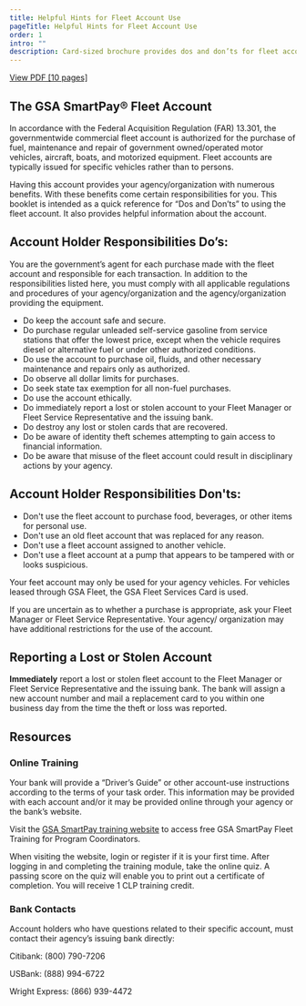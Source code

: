 ```yaml
---
title: Helpful Hints for Fleet Account Use
pageTitle: Helpful Hints for Fleet Account Use
order: 1
intro: ""
description: Card-sized brochure provides dos and don’ts for fleet account card/account holders.
---
```


<a href="/files/publications/publications-helpful-hints-for-fleet.pdf" class="usa-button">View PDF [10 pages] </a>

## The GSA SmartPay® Fleet Account

In accordance with the Federal Acquisition Regulation (FAR) 13.301, the governmentwide commercial fleet account is authorized for the purchase of fuel, maintenance and
repair of government owned/operated motor vehicles, aircraft, boats, and motorized equipment. Fleet accounts are typically issued for specific vehicles rather than to persons.

Having this account provides your agency/organization with numerous benefits. With these benefits come certain responsibilities for you. This booklet is intended as a quick reference for “Dos and Don’ts” to using
the fleet account. It also provides helpful information about the account.

## Account Holder Responsibilities Do’s:

You are the government’s agent for each purchase made with the fleet account and responsible for each transaction. In addition
to the responsibilities listed here, you must comply with all applicable regulations and procedures of your agency/organization
and the agency/organization providing the equipment.

- Do keep the account safe and secure.
- Do purchase regular unleaded self-service gasoline from service stations that offer the lowest price, except when the vehicle requires diesel or alternative fuel or under other authorized conditions.
- Do use the account to purchase oil, fluids, and other necessary maintenance and repairs only as authorized.
- Do observe all dollar limits for purchases.
- Do seek state tax exemption for all non-fuel purchases.
- Do use the account ethically.
- Do immediately report a lost or stolen account to your Fleet Manager or Fleet Service Representative and the issuing bank.
- Do destroy any lost or stolen cards that are recovered.
- Do be aware of identity theft schemes attempting to gain access to financial information.
- Do be aware that misuse of the fleet account could result in disciplinary actions by your agency.

## Account Holder Responsibilities Don'ts:

- Don't use the fleet account to purchase food, beverages, or other items for personal use.
- Don't use an old fleet account that was replaced for any reason.
- Don't use a fleet account assigned to another vehicle.
- Don't use a fleet account at a pump that appears to be tampered with or looks suspicious.

Your feet account may only be used for your agency vehicles. For vehicles leased through GSA Fleet, the GSA Fleet Services Card is used.

If you are uncertain as to whether a purchase is appropriate, ask your Fleet Manager or Fleet Service Representative. Your agency/ organization may have additional restrictions for the use of the account.

## Reporting a Lost or Stolen Account

**Immediately** report a lost or stolen fleet account to the Fleet Manager or Fleet Service Representative and the issuing bank.
The bank will assign a new account number and mail a replacement card to you within one business day from the time the theft or loss was reported.

## Resources
### Online Training

Your bank will provide a “Driver’s Guide” or other account-use instructions according to the terms of your task order. This
information may be provided with each account and/or it may be provided online through your agency or the bank’s website.

Visit the [GSA SmartPay training website](https://training.smartpay.gsa.gov) to access free GSA SmartPay Fleet Training for Program Coordinators.

When visiting the website, login or register if it is your first time. After logging in and completing the training module, take the
online quiz. A passing score on the quiz will enable you to print out a certificate of completion. You will receive 1 CLP training credit.

### Bank Contacts

Account holders who have questions related to their specific account, must contact their agency’s issuing bank directly:

Citibank: (800) 790-7206

USBank: (888) 994-6722

Wright Express: (866) 939-4472
